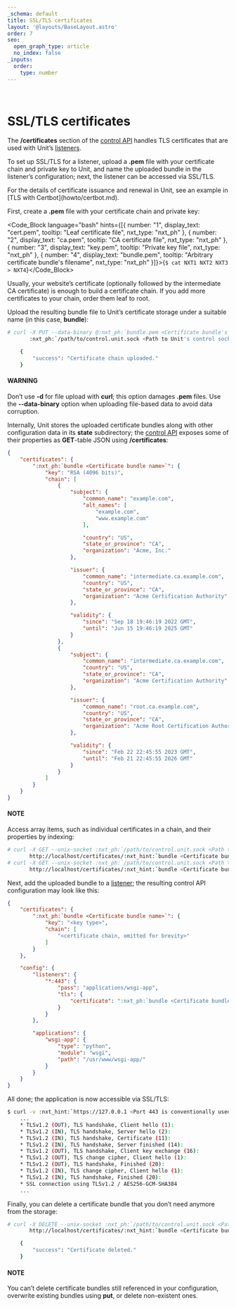 ```yaml
---
_schema: default
title: SSL/TLS certificates
layout: '@layouts/BaseLayout.astro'
order: 7
seo:
  open_graph_type: article
  no_index: false
_inputs:
  order:
    type: number
---
```

&nbsp;

# SSL/TLS certificates

The **/certificates** section of the [control API](controlapi.md#configuration-api) handles TLS certificates that are used with Unit’s [listeners](configuration.md#configuration-listeners).

To set up SSL/TLS for a listener, upload a **.pem** file with your certificate chain and private key to Unit, and name the uploaded bundle in the listener’s configuration; next, the listener can be accessed via SSL/TLS.

<Note type="note">
For the details of certificate issuance and renewal in Unit, see an example in [TLS with Certbot](howto/certbot.md).
</Note>

First, create a **.pem** file with your certificate chain and private key:

<Code_Block language="bash" hints={[{ number: "1", display_text: "cert.pem", tooltip: "Leaf certificate file", nxt_type: "nxt_ph" }, { number: "2", display_text: "ca.pem", tooltip: "CA certificate file", nxt_type: "nxt_ph" }, { number: "3", display_text: "key.pem", tooltip: "Private key file", nxt_type: "nxt_ph" }, { number: "4", display_text: "bundle.pem", tooltip: "Arbitrary certificate bundle's filename", nxt_type: "nxt_ph" }]}>{`$ cat NXT1 NXT2 NXT3 > NXT4`}</Code_Block>

Usually, your website’s certificate (optionally followed by the intermediate CA certificate) is enough to build a certificate chain. If you add more certificates to your chain, order them leaf to root.

Upload the resulting bundle file to Unit’s certificate storage under a suitable name (in this case, **bundle**):

```bash
# curl -X PUT --data-binary @:nxt_ph:`bundle.pem <Certificate bundle's filename>` --unix-socket \
       :nxt_ph:`/path/to/control.unit.sock <Path to Unit's control socket in your installation>` http://localhost/certificates/:nxt_ph:`bundle <Certificate bundle name in Unit's configuration>`

    {
        "success": "Certificate chain uploaded."
    }
```

#### WARNING

Don’t use **\-d** for file upload with **curl**; this option damages **.pem** files. Use the **\--data-binary** option when uploading file-based data to avoid data corruption.

Internally, Unit stores the uploaded certificate bundles along with other configuration data in its **state** subdirectory; the [control API](controlapi.md#configuration-api) exposes some of their properties as **GET**\-table JSON using **/certificates**:

```json
{
    "certificates": {
        ":nxt_ph:`bundle <Certificate bundle name>`": {
            "key": "RSA (4096 bits)",
            "chain": [
                {
                    "subject": {
                        "common_name": "example.com",
                        "alt_names": [
                            "example.com",
                            "www.example.com"
                        ],

                        "country": "US",
                        "state_or_province": "CA",
                        "organization": "Acme, Inc."
                    },

                    "issuer": {
                        "common_name": "intermediate.ca.example.com",
                        "country": "US",
                        "state_or_province": "CA",
                        "organization": "Acme Certification Authority"
                    },

                    "validity": {
                        "since": "Sep 18 19:46:19 2022 GMT",
                        "until": "Jun 15 19:46:19 2025 GMT"
                    }
                },
                {
                    "subject": {
                        "common_name": "intermediate.ca.example.com",
                        "country": "US",
                        "state_or_province": "CA",
                        "organization": "Acme Certification Authority"
                    },

                    "issuer": {
                        "common_name": "root.ca.example.com",
                        "country": "US",
                        "state_or_province": "CA",
                        "organization": "Acme Root Certification Authority"
                    },

                    "validity": {
                        "since": "Feb 22 22:45:55 2023 GMT",
                        "until": "Feb 21 22:45:55 2026 GMT"
                    }
                }
            ]
        }
    }
}
```

#### NOTE

Access array items, such as individual certificates in a chain, and their properties by indexing:

```bash
# curl -X GET --unix-socket :nxt_ph:`/path/to/control.unit.sock <Path to Unit's control socket in your installation>` \
       http://localhost/certificates/:nxt_hint:`bundle <Certificate bundle name>`/chain/0/
# curl -X GET --unix-socket :nxt_ph:`/path/to/control.unit.sock <Path to Unit's control socket in your installation>` \
       http://localhost/certificates/:nxt_hint:`bundle <Certificate bundle name>`/chain/0/subject/alt_names/0/
```

Next, add the uploaded bundle to a [listener](configuration.md#configuration-listeners); the resulting control API configuration may look like this:

```json
{
    "certificates": {
        ":nxt_ph:`bundle <Certificate bundle name>`": {
            "key": "<key type>",
            "chain": [
                "<certificate chain, omitted for brevity>"
            ]
        }
    },

    "config": {
        "listeners": {
            "*:443": {
                "pass": "applications/wsgi-app",
                "tls": {
                    "certificate": ":nxt_ph:`bundle <Certificate bundle name>`"
                }
            }
        },

        "applications": {
            "wsgi-app": {
                "type": "python",
                "module": "wsgi",
                "path": "/usr/www/wsgi-app/"
            }
        }
    }
}
```

All done; the application is now accessible via SSL/TLS:

```bash
$ curl -v :nxt_hint:`https://127.0.0.1 <Port 443 is conventionally used for HTTPS connections>`
    ...
    * TLSv1.2 (OUT), TLS handshake, Client hello (1):
    * TLSv1.2 (IN), TLS handshake, Server hello (2):
    * TLSv1.2 (IN), TLS handshake, Certificate (11):
    * TLSv1.2 (IN), TLS handshake, Server finished (14):
    * TLSv1.2 (OUT), TLS handshake, Client key exchange (16):
    * TLSv1.2 (OUT), TLS change cipher, Client hello (1):
    * TLSv1.2 (OUT), TLS handshake, Finished (20):
    * TLSv1.2 (IN), TLS change cipher, Client hello (1):
    * TLSv1.2 (IN), TLS handshake, Finished (20):
    * SSL connection using TLSv1.2 / AES256-GCM-SHA384
    ...
```

Finally, you can delete a certificate bundle that you don’t need anymore from the storage:

```bash
# curl -X DELETE --unix-socket :nxt_ph:`/path/to/control.unit.sock <Path to Unit's control socket in your installation>` \
       http://localhost/certificates/:nxt_hint:`bundle <Certificate bundle name>`

    {
        "success": "Certificate deleted."
    }
```

#### NOTE

You can’t delete certificate bundles still referenced in your configuration, overwrite existing bundles using **put**, or delete non-existent ones.